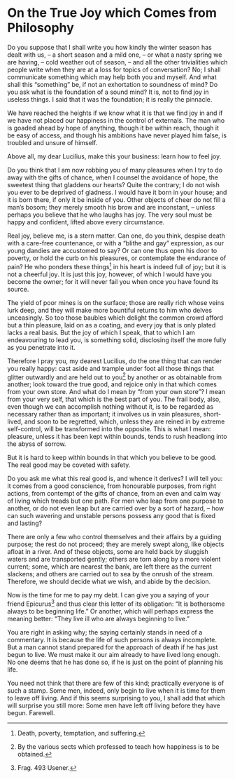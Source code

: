# On the True Joy which Comes from Philosophy

Do you suppose that I shall write you how kindly the winter season has dealt with us, -- a short season and a mild one, -- or what a nasty spring we are having, -- cold weather out of season, -- and all the other trivialities which people write when they are at a loss for topics of conversation?
No; I shall communicate something which may help both you and myself.
And what shall this "something" be, if not an exhortation to soundness of mind?
Do you ask what is the foundation of a sound mind?
It is, not to find joy in useless things.
I said that it was the foundation; it is really the pinnacle.

We have reached the heights if we know what it is that we find joy in and if we have not placed our happiness in the control of externals.
The man who is goaded ahead by hope of anything, though it be within reach, though it be easy of access, and though his ambitions have never played him false, is troubled and unsure of himself.

Above all, my dear Lucilius, make this your business: learn how to feel joy.

Do you think that I am now robbing you of many pleasures when I try to do away with the gifts of chance, when I counsel the avoidance of hope, the sweetest thing that gladdens our hearts?
Quite the contrary; I do not wish you ever to be deprived of gladness.
I would have it born in your house; and it is born there, if only it be inside of you.
Other objects of cheer do not fill a man's bosom; they merely smooth his brow and are inconstant, -- unless perhaps you believe that he who laughs has joy.
The very soul must be happy and confident, lifted above every circumstance.

Real joy, believe me, is a stern matter.
Can one, do you think, despise death with a care-free countenance, or with a "blithe and gay" expression, as our young dandies are accustomed to say?
Or can one thus open his door to poverty, or hold the curb on his pleasures, or contemplate the endurance of pain?
He who ponders these things[^23-1] in his heart is indeed full of joy; but it is not a cheerful joy.
It is just this joy, however, of which I would have you become the owner; for it will never fail you when once you have found its source.

The yield of poor mines is on the surface; those are really rich whose veins lurk deep, and they will make more bountiful returns to him who delves unceasingly.
So too those baubles which delight the common crowd afford but a thin pleasure, laid on as a coating, and every joy that is only plated lacks a real basis.
But the joy of which I speak, that to which I am endeavouring to lead you, is something solid, disclosing itself the more fully as you penetrate into it.

Therefore I pray you, my dearest Lucilius, do the one thing that can render you really happy: cast aside and trample under foot all those things that glitter outwardly and are held out to you[^23-2] by another or as obtainable from another; look toward the true good, and rejoice only in that which comes from your own store.
And what do I mean by "from your own store"?
I mean from your very self, that which is the best part of you.
The frail body, also, even though we can accomplish nothing without it, is to be regarded as necessary rather than as important; it involves us in vain pleasures, short-lived, and soon to be regretted, which, unless they are reined in by extreme self-control, will be transformed into the opposite.
This is what I mean: pleasure, unless it has been kept within bounds, tends to rush headlong into the abyss of sorrow.

But it is hard to keep within bounds in that which you believe to be good.
The real good may be coveted with safety.

Do you ask me what this real good is, and whence it derives?
I will tell you: it comes from a good conscience, from honourable purposes, from right actions, from contempt of the gifts of chance, from an even and calm way of living which treads but one path.
For men who leap from one purpose to another, or do not even leap but are carried over by a sort of hazard, -- how can such wavering and unstable persons possess any good that is fixed and lasting?

There are only a few who control themselves and their affairs by a guiding purpose; the rest do not proceed; they are merely swept along, like objects afloat in a river.
And of these objects, some are held back by sluggish waters and are transported gently; others are torn along by a more violent current; some, which are nearest the bank, are left there as the current slackens; and others are carried out to sea by the onrush of the stream.
Therefore, we should decide what we wish, and abide by the decision.

Now is the time for me to pay my debt.
I can give you a saying of your friend Epicurus[^23-3] and thus clear this letter of its obligation: "It is bothersome always to be beginning life."
Or another, which will perhaps express the meaning better: "They live ill who are always beginning to live."

You are right in asking why; the saying certainly stands in need of a commentary.
It is because the life of such persons is always incomplete.
But a man cannot stand prepared for the approach of death if he has just begun to live.
We must make it our aim already to have lived long enough.
No one deems that he has done so, if he is just on the point of planning his life.

You need not think that there are few of this kind; practically everyone is of such a stamp.
Some men, indeed, only begin to live when it is time for them to leave off living.
And if this seems surprising to you, I shall add that which will surprise you still more: Some men have left off living before they have begun.
Farewell.

[^23-1]: Death, poverty, temptation, and suffering.

[^23-2]: By the various sects which professed to teach how happiness is to be obtained.

[^23-3]: Frag. 493 Usener.
